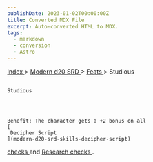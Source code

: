```yaml
---
publishDate: 2023-01-02T00:00:00Z
title: Converted MDX File
excerpt: Auto-converted HTML to MDX.
tags:
  - markdown
  - conversion
  - Astro
---
```


[
Index
](-index) >
[
Modern d20 SRD
](modern-d20-srd-index) >
[
Feats
](modern-d20-srd-feats-index) > Studious

##

    Studious




    Benefit: The character gets a +2 bonus on all
    [
     Decipher Script
    ](modern-d20-srd-skills-decipher-script)

[
checks
](modern-d20-srd-skills-skill-basics-php#skill-check-index)
and
[
Research
](modern-d20-srd-skills-research)
[
checks
](modern-d20-srd-skills-skill-basics-php#skill-check-index)
.

